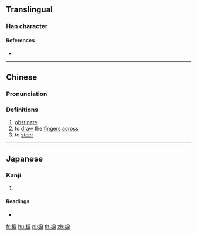 {{character info/new}}
==Translingual==

===Han character===
{{Han char|rn=75|rad=木|as=08|sn=12|four=|canj=DHSK,DISK,XDHSK|ids=⿰木戾}}

====References====
* {{Han ref|kx=0532.210|dkj=14939|dj=0921.020|hdz=21239.060|uh=68D9|ud=26841}}

----

==Chinese==
{{zh-forms}}

===Pronunciation===
{{zh-pron
|m=lì
|c=lai6
|mc=
|oc=
|ma=
|cat=a,v
}}

===Definitions===
{{zh-hanzi}}

# [[obstinate]]
# to [[draw]] the [[finger]]s [[across]]
# to [[steer]]

----

==Japanese==

===Kanji===
{{ja-kanji|grade=|rs=木08}}

# {{defn|lang=ja|sort=木08}}

====Readings====
* {{ja-readings|on=[[れい]] (rei), [[らい]] (rai), [[れつ]] (retsu), [[れち]] (rechi)|kun=[[からくり]] (karakuri), [[ねじる]] (nejiru), [[ねじき]] (nejiki)}}

[[fr:棙]]
[[hu:棙]]
[[pl:棙]]
[[th:棙]]
[[zh:棙]]